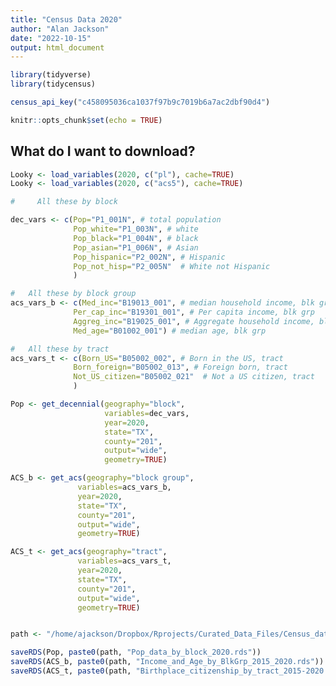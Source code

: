 ```yaml
---
title: "Census Data 2020"
author: "Alan Jackson"
date: "2022-10-15"
output: html_document
---
```


```r
library(tidyverse)
library(tidycensus)

census_api_key("c458095036ca1037f97b9c7019b6a7ac2dbf90d4")

knitr::opts_chunk$set(echo = TRUE)
```

##        What do I want to download?

```r

Looky <- load_variables(2020, c("pl"), cache=TRUE)
Looky <- load_variables(2020, c("acs5"), cache=TRUE)

#     All these by block

dec_vars <- c(Pop="P1_001N", # total population
              Pop_white="P1_003N", # white
              Pop_black="P1_004N", # black
              Pop_asian="P1_006N", # Asian
              Pop_hispanic="P2_002N", # Hispanic
              Pop_not_hisp="P2_005N"  # White not Hispanic
              )

#   All these by block group
acs_vars_b <- c(Med_inc="B19013_001", # median household income, blk grp
              Per_cap_inc="B19301_001", # Per capita income, blk grp
              Aggreg_inc="B19025_001", # Aggregate household income, blk grp
              Med_age="B01002_001") # median age, blk grp

#   All these by tract
acs_vars_t <- c(Born_US="B05002_002", # Born in the US, tract
              Born_foreign="B05002_013", # Foreign born, tract
              Not_US_citizen="B05002_021"  # Not a US citizen, tract
              )

```



```r

Pop <- get_decennial(geography="block",
                     variables=dec_vars,
                     year=2020,
                     state="TX",
                     county="201",
                     output="wide",
                     geometry=TRUE)

ACS_b <- get_acs(geography="block group",
               variables=acs_vars_b,
               year=2020,
               state="TX",
               county="201",
               output="wide",
               geometry=TRUE) 

ACS_t <- get_acs(geography="tract",
               variables=acs_vars_t,
               year=2020,
               state="TX",
               county="201",
               output="wide",
               geometry=TRUE) 


path <- "/home/ajackson/Dropbox/Rprojects/Curated_Data_Files/Census_data/"

saveRDS(Pop, paste0(path, "Pop_data_by_block_2020.rds"))
saveRDS(ACS_b, paste0(path, "Income_and_Age_by_BlkGrp_2015_2020.rds"))
saveRDS(ACS_t, paste0(path, "Birthplace_citizenship_by_tract_2015-2020.rds"))




```

